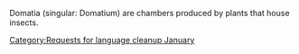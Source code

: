 {{nolanguage/box}}
[[Category:Requests for language cleanup January]]
Domatia (singular: Domatium) are chambers produced by plants that house insects.